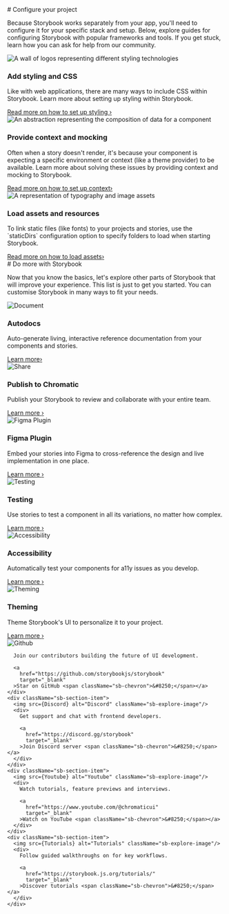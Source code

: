 

<Meta title="Configure your project" />

<div className="container">

<div>
  # Configure your project

  Because Storybook works separately from your app, you'll need to configure it for your specific stack and setup. Below, explore guides for configuring Storybook with popular frameworks and tools. If you get stuck, learn how you can ask for help from our community.
</div>
<div className="sb-section">
  <div className="sb-section-item">
    <img
      src={Styling}
      alt="A wall of logos representing different styling technologies"
    />
    <h3 className="sb-section-item-heading">Add styling and CSS</h3>
    <p className="sb-section-item-paragraph">Like with web applications, there are many ways to include CSS within Storybook. Learn more about setting up styling within Storybook.</p>
    <a
      href="https://storybook.js.org/docs/react/configure/styling-and-css"
      target="_blank"
    >Read more on how to set up styling <span className="sb-chevron">&#8250;</span></a>
  </div>
  <div className="sb-section-item">
    <img
      src={Context}
      alt="An abstraction representing the composition of data for a component"
    />
    <h3 className="sb-section-item-heading">Provide context and mocking</h3>
    <p className="sb-section-item-paragraph">Often when a story doesn't render, it's because your component is
    expecting a specific environment or context (like a theme provider) to
    be available. Learn more about solving these issues by providing context
    and mocking to Storybook.</p>
    <a
      href="https://storybook.js.org/docs/react/writing-stories/decorators#context-for-mocking"
      target="_blank"
    >Read more on how to set up context<span className="sb-chevron">&#8250;</span></a>
  </div>
  <div className="sb-section-item">
    <img src={Assets} alt="A representation of typography and image assets" />
    <div>
      <h3 className="sb-section-item-heading">Load assets and resources</h3>
      <p className="sb-section-item-paragraph">To link static files (like fonts) to your projects and stories, use the
      `staticDirs` configuration option to specify folders to load when
      starting Storybook.</p>
      <a
        href="https://storybook.js.org/docs/react/configure/images-and-assets"
        target="_blank"
      >Read more on how to load assets<span className="sb-chevron">&#8250;</span></a>
    </div>
  </div>
</div>

<div>
  # Do more with Storybook

  Now that you know the basics, let's explore other parts of Storybook that will improve your experience. This list is just to get you started. You can customise Storybook in many ways to fit your needs.
</div>

<div className="sb-section">
  <div className="sb-features-grid">
    <div className="sb-grid-item">
      <img src={Docs} alt="Document" />
      <h3 className="sb-section-item-heading">Autodocs</h3>
      <p className="sb-section-item-paragraph">Auto-generate living,
        interactive reference documentation from your components and stories.</p>
      <a
        href="https://storybook.js.org/docs/react/writing-docs/autodocs"
        target="_blank"
      >Learn more<span className="sb-chevron">&#8250;</span></a>
    </div>
    <div className="sb-grid-item">
      <img src={Share} alt="Share" />
      <h3 className="sb-section-item-heading">Publish to Chromatic</h3>
      <p className="sb-section-item-paragraph">Publish your Storybook to review and collaborate with your entire team.</p>
      <a
        href="https://storybook.js.org/docs/react/sharing/publish-storybook#publish-storybook-with-chromatic"
        target="_blank"
      >Learn more <span className="sb-chevron">&#8250;</span></a>
    </div>
    <div className="sb-grid-item">
      <img src={FigmaPlugin} alt="Figma Plugin" />
      <h3 className="sb-section-item-heading">Figma Plugin</h3>
      <p className="sb-section-item-paragraph">Embed your stories into Figma to cross-reference the design and live
        implementation in one place.</p>
      <a
        href="https://storybook.js.org/docs/react/sharing/design-integrations#embed-storybook-in-figma-with-the-plugin"
        target="_blank"
      >Learn more <span className="sb-chevron">&#8250;</span></a>
    </div>
    <div className="sb-grid-item">
      <img src={Testing} alt="Testing" />
      <h3 className="sb-section-item-heading">Testing</h3>
      <p className="sb-section-item-paragraph">Use stories to test a component in all its variations, no matter how
        complex.</p>
      <a
        href="https://storybook.js.org/docs/react/writing-tests/introduction"
        target="_blank"
      >Learn more <span className="sb-chevron">&#8250;</span></a>
    </div>
    <div className="sb-grid-item">
      <img src={Accessibility} alt="Accessibility" />
      <h3 className="sb-section-item-heading">Accessibility</h3>
      <p className="sb-section-item-paragraph">Automatically test your components for a11y issues as you develop.</p>
      <a
        href="https://storybook.js.org/docs/react/writing-tests/accessibility-testing"
        target="_blank"
      >Learn more <span className="sb-chevron">&#8250;</span></a>
    </div>
    <div className="sb-grid-item">
      <img src={Theming} alt="Theming" />
      <h3 className="sb-section-item-heading">Theming</h3>
      <p className="sb-section-item-paragraph">Theme Storybook's UI to personalize it to your project.</p>
      <a
        href="https://storybook.js.org/docs/react/configure/theming"
        target="_blank"
      >Learn more <span className="sb-chevron">&#8250;</span></a>
    </div>
  </div>
</div>

<div className="sb-section sb-explore-grid">
    <div className="sb-section-item">
      <img src={Github} alt="Github" className="sb-explore-image"/>
      
      Join our contributors building the future of UI development.

      <a
        href="https://github.com/storybookjs/storybook"
        target="_blank"
      >Star on GitHub <span className="sb-chevron">&#8250;</span></a>
    </div>
    <div className="sb-section-item">
      <img src={Discord} alt="Discord" className="sb-explore-image"/>
      <div>
        Get support and chat with frontend developers.

        <a
          href="https://discord.gg/storybook"
          target="_blank"
        >Join Discord server <span className="sb-chevron">&#8250;</span></a>
      </div>
    </div>
    <div className="sb-section-item">
      <img src={Youtube} alt="Youtube" className="sb-explore-image"/>
      <div>
        Watch tutorials, feature previews and interviews.

        <a
          href="https://www.youtube.com/@chromaticui"
          target="_blank"
        >Watch on YouTube <span className="sb-chevron">&#8250;</span></a>
      </div>
    </div>
    <div className="sb-section-item">
      <img src={Tutorials} alt="Tutorials" className="sb-explore-image"/>
      <div>
        Follow guided walkthroughs on for key workflows.

        <a
          href="https://storybook.js.org/tutorials/"
          target="_blank"
        >Discover tutorials <span className="sb-chevron">&#8250;</span></a>
      </div>
    </div>
</div>
</div>

<style>
  {`
  .container {
    display: flex;
    flex-direction: column;
    gap: 32px;
  }

  .sb-section {
    width: 100%;
    display: flex;
    flex-direction: row;
    gap: 20px;
  }

  img {
    object-fit: cover;
  }

  .sb-section a:not(h1 a, h2 a, h3 a) {
    font-size: 14px;
  }

  .sb-section-item, .sb-grid-item {
    flex: 1;
    display: flex;
    flex-direction: column;
  }

  .sb-section-item-heading {
    padding-top: 15px !important;
    padding-bottom: 5px !important;
    margin: 0 !important;
  }
  .sb-section-item-paragraph {
    margin: 0;
    padding-bottom: 15px;
  }

  .sb-chevron {
    margin-left: 5px;
  }

  .sb-features-grid {
    display: grid;
    grid-template-columns: repeat(2, 1fr);
    grid-gap: 32px 20px;
  }

  .sb-explore-grid {
    display: grid;
    grid-template-columns: repeat(4, 1fr);
  }

  .sb-explore-image {
    max-height: 32px;
    align-self: flex-start;
  }

  @media screen and (max-width: 600px) {
    .sb-section {
      flex-direction: column;
    }
    .sb-features-grid {
      grid-template-columns: repeat(1, 1fr);
    }
    .sb-explore-grid {
      grid-template-columns: repeat(2, 1fr);
    }
  }
  `}
</style>
